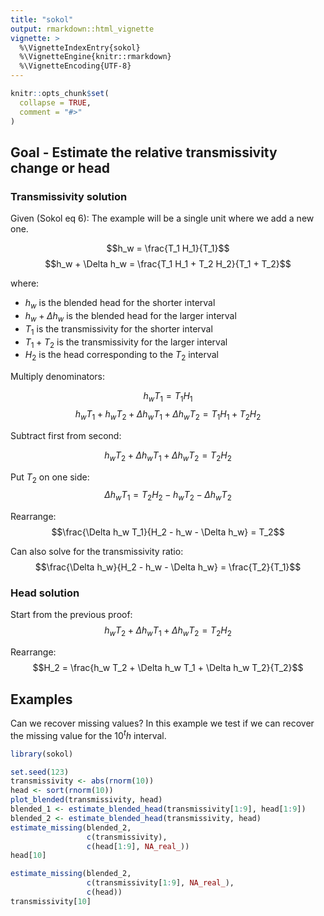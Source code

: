 ```yaml
---
title: "sokol"
output: rmarkdown::html_vignette
vignette: >
  %\VignetteIndexEntry{sokol}
  %\VignetteEngine{knitr::rmarkdown}
  %\VignetteEncoding{UTF-8}
---
```


```r
knitr::opts_chunk$set(
  collapse = TRUE,
  comment = "#>"
)
```



## Goal - Estimate the relative transmissivity change or head


### Transmissivity solution

Given (Sokol eq 6):
The example will be a single unit where we add a new one.

$$h_w = \frac{T_1 H_1}{T_1}$$
$$h_w + \Delta h_w = \frac{T_1 H_1 + T_2 H_2}{T_1 + T_2}$$

where:

- $h_w$ is the blended head for the shorter interval
- $h_w + \Delta h_w$ is the blended head for the larger interval
- $T_1$ is the transmissivity for the shorter interval
- $T_1 + T_2$ is the transmissivity for the larger interval
- $H_2$ is the head corresponding to the $T_2$ interval


Multiply denominators:

$$h_w T_1 = T_1 H_1$$
$$h_w T_1 + h_w T_2 + \Delta h_w T_1 + \Delta h_w T_2 = T_1 H_1 + T_2 H_2$$

Subtract first from second:

$$h_w T_2 + \Delta h_w T_1 + \Delta h_w T_2 = T_2 H_2$$

Put $T_2$ on one side:
$$\Delta h_w T_1 = T_2 H_2 - h_w T_2 - \Delta h_w T_2$$

Rearrange:
$$\frac{\Delta h_w T_1}{H_2 - h_w - \Delta h_w} = T_2$$

Can also solve for the transmissivity ratio:
$$\frac{\Delta h_w}{H_2 - h_w - \Delta h_w} = \frac{T_2}{T_1}$$



### Head solution

Start from the previous proof: 
$$h_w T_2 + \Delta h_w T_1 + \Delta h_w T_2 = T_2 H_2$$

Rearrange:
$$H_2 = \frac{h_w T_2 + \Delta h_w T_1 + \Delta h_w T_2}{T_2}$$



## Examples
Can we recover missing values?  In this example we test if we can recover the missing value for the $10^th$ interval.

```r

library(sokol)

set.seed(123)
transmissivity <- abs(rnorm(10))
head <- sort(rnorm(10))
plot_blended(transmissivity, head)
blended_1 <- estimate_blended_head(transmissivity[1:9], head[1:9])
blended_2 <- estimate_blended_head(transmissivity, head)
estimate_missing(blended_2, 
                 c(transmissivity),
                 c(head[1:9], NA_real_))
head[10]

estimate_missing(blended_2, 
                 c(transmissivity[1:9], NA_real_),
                 c(head))
transmissivity[10]

```
